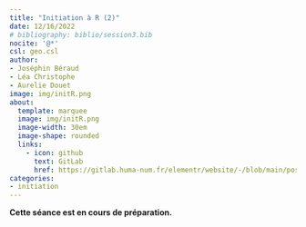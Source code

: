 ```yaml
---
title: "Initiation à R (2)"
date: 12/16/2022
# bibliography: biblio/session3.bib
nocite: '@*'
csl: geo.csl
author: 
- Joséphin Béraud
- Léa Christophe
- Aurelie Douet
image: img/initR.png
about:
  template: marquee
  image: img/initR.png
  image-width: 30em
  image-shape: rounded
  links:
    - icon: github
      text: GitLab
      href: https://gitlab.huma-num.fr/elementr/website/-/blob/main/posts/seance3.qmd
categories: 
- initiation
---
```


**Cette séance est en cours de préparation.**
